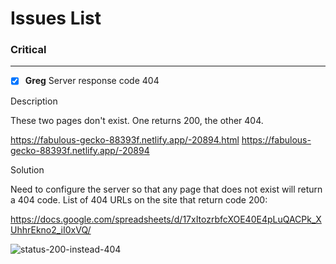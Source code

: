 # Issues List

### Critical 

-------------------------------------------------------------------

- [x] **Greg** Server response code 404

Description

These two pages don't exist. One returns 200, the other 404.

https://fabulous-gecko-88393f.netlify.app/-20894.html 
https://fabulous-gecko-88393f.netlify.app/-20894 

Solution

Need to configure the server so that any page that does not exist will return a 404 code.
List of 404 URLs on the site that return code 200:

https://docs.google.com/spreadsheets/d/17xItozrbfcXOE40E4pLuQACPk_XUhhrEkno2_iI0xVQ/ 

![status-200-instead-404](/seo/status-200-instead-404.png)
